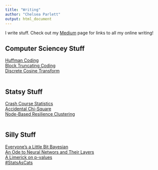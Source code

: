 ```yaml
---
title: "Writing"
author: "Chelsea Parlett"
output: html_document
---
```

I write stuff. Check out my [Medium](https://medium.com/@chelseaparlett) page for links to all my online writing!

## Computer Sciencey Stuff
[Huffman Coding](Huffman.html)
<br/>
[Block Truncating Coding](BTC.html)
<br/>
[Discrete Cosine Transform](DCT.html)
<br/>
<br/>

## Statsy Stuff
[Crash Course Statistics](https://www.youtube.com/playlist?list=PL8dPuuaLjXtNM_Y-bUAhblSAdWRnmBUcr)
<br/>
[Accidental Chi-Square](AccidentialChiSq.html)
<br/>
[Node-Based Resilience Clustering](NBRC.html)
<br/>
<br/>

## Silly Stuff
[Everyone's a Little Bit Bayesian](https://medium.com/@chelseaparlett/everyones-a-little-bit-bayesian-f7f551cbe8af)
<br/>
[An Ode to Neural Networs and Their Layers](https://medium.com/@chelseaparlett/one-layer-two-layer-1a2c70e594)
<br/>
[A Limerick on p-values](https://medium.com/@chelseaparlett/a-limerick-on-p-values-46ac5208e073)
<br/>
[#StatsAsCats](https://twitter.com/search?q=%23StatsAsCAts&src=typd)
<br/>
<br/>

